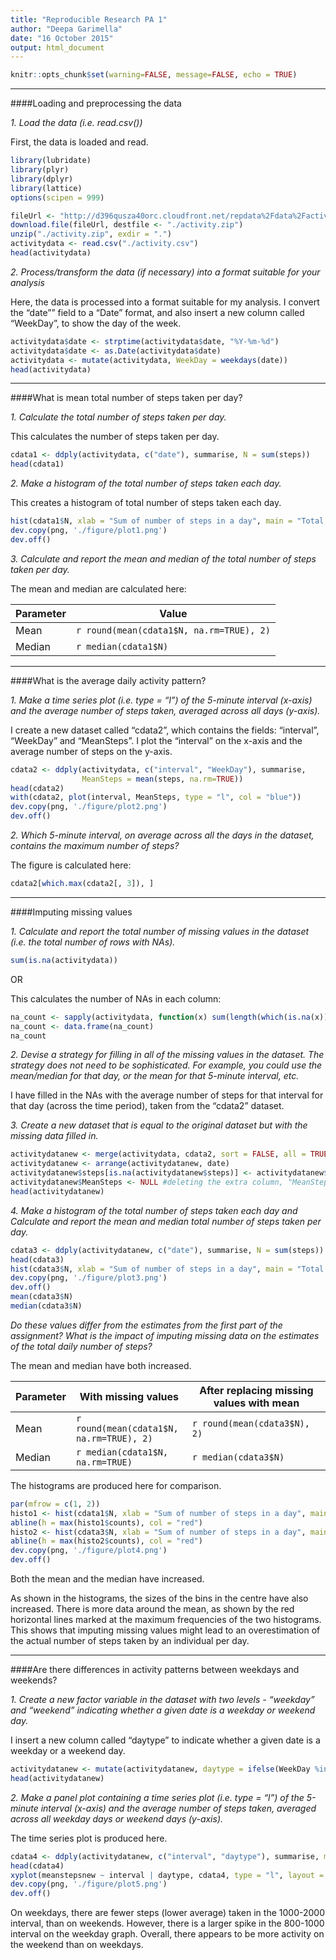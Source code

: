 ```yaml
---
title: "Reproducible Research PA 1"
author: "Deepa Garimella"
date: "16 October 2015"
output: html_document
---
```


```r
knitr::opts_chunk$set(warning=FALSE, message=FALSE, echo = TRUE)
```

************

####Loading and preprocessing the data

*1. Load the data (i.e. read.csv())*

First, the data is loaded and read.

```r
library(lubridate)
library(plyr)
library(dplyr)
library(lattice)
options(scipen = 999)

fileUrl <- "http://d396qusza40orc.cloudfront.net/repdata%2Fdata%2Factivity.zip"
download.file(fileUrl, destfile <- "./activity.zip")
unzip("./activity.zip", exdir = ".")
activitydata <- read.csv("./activity.csv")
head(activitydata)
```


*2. Process/transform the data (if necessary) into a format suitable for your analysis*

Here, the data is processed into a format suitable for my analysis. I convert the "date"" field to a "Date" format, and also insert a new column called "WeekDay", to show the day of the week.
        
```r
activitydata$date <- strptime(activitydata$date, "%Y-%m-%d")
activitydata$date <- as.Date(activitydata$date)
activitydata <- mutate(activitydata, WeekDay = weekdays(date))
head(activitydata)
```

************

####What is mean total number of steps taken per day?  


*1. Calculate the total number of steps taken per day.*

This calculates the number of steps taken per day.


```r
cdata1 <- ddply(activitydata, c("date"), summarise, N = sum(steps))
head(cdata1)
```

 
*2. Make a histogram of the total number of steps taken each day.*

This creates a histogram of total number of steps taken each day.

```r
hist(cdata1$N, xlab = "Sum of number of steps in a day", main = "Total number of steps taken in a day", panel.first = grid(), col = "lightblue", breaks = 10)
dev.copy(png, './figure/plot1.png')
dev.off()
```


*3. Calculate and report the mean and median of the total number of steps taken per day.*


The mean and median are calculated here:

Parameter | Value
--------- | --------
Mean      | `r round(mean(cdata1$N, na.rm=TRUE), 2)`
Median    | `r median(cdata1$N)`


************

####What is the average daily activity pattern?  

*1. Make a time series plot (i.e. type = "l") of the 5-minute interval (x-axis) and the average number of steps taken, averaged across all days (y-axis).*

I create a new dataset called "cdata2", which contains the fields: "interval", "WeekDay" and "MeanSteps". I plot the "interval" on the x-axis and the average number of steps on the y-axis.

```r
cdata2 <- ddply(activitydata, c("interval", "WeekDay"), summarise,
                MeanSteps = mean(steps, na.rm=TRUE))
head(cdata2)
with(cdata2, plot(interval, MeanSteps, type = "l", col = "blue"))
dev.copy(png, './figure/plot2.png')
dev.off()
```
  
*2. Which 5-minute interval, on average across all the days in the dataset, contains the maximum number of steps?*

The figure is calculated here:

```r
cdata2[which.max(cdata2[, 3]), ]
```

********

####Imputing missing values

*1. Calculate and report the total number of missing values in the dataset (i.e. the total number of rows with NAs).*

```r
sum(is.na(activitydata))
```

OR

This calculates the number of NAs in each column:

```r
na_count <- sapply(activitydata, function(x) sum(length(which(is.na(x)))))
na_count <- data.frame(na_count)
na_count
```

*2. Devise a strategy for filling in all of the missing values in the dataset. The strategy does not need to be sophisticated. For example, you could use the mean/median for that day, or the mean for that 5-minute interval, etc.*

I have filled in the NAs with the average number of steps for that interval for that day (across the time period), taken from the "cdata2" dataset.

*3. Create a new dataset that is equal to the original dataset but with the missing data filled in.*

```r
activitydatanew <- merge(activitydata, cdata2, sort = FALSE, all = TRUE)
activitydatanew <- arrange(activitydatanew, date)
activitydatanew$steps[is.na(activitydatanew$steps)] <- activitydatanew$MeanSteps[is.na(activitydatanew$steps)] #Filling NAs with "MeanSteps"
activitydatanew$MeanSteps <- NULL #deleting the extra column, "MeanSteps""
head(activitydatanew)
```


*4. Make a histogram of the total number of steps taken each day and Calculate and report the mean and median total number of steps taken per day.*

```r
cdata3 <- ddply(activitydatanew, c("date"), summarise, N = sum(steps))
head(cdata3)
hist(cdata3$N, xlab = "Sum of number of steps in a day", main = "Total number of steps taken in a day", panel.first = grid(), col = "lightblue", breaks = 10)
dev.copy(png, './figure/plot3.png')
dev.off()
mean(cdata3$N)
median(cdata3$N)
```

*Do these values differ from the estimates from the first part of the assignment? What is the impact of imputing missing data on the estimates of the total daily number of steps?*

The mean and median have both increased.

Parameter | With missing values              | After replacing missing values with mean
--------- | -------------------------------  | ----------------------------------------
Mean      | `r round(mean(cdata1$N, na.rm=TRUE), 2)`   | `r round(mean(cdata3$N), 2)`
Median    | `r median(cdata1$N, na.rm=TRUE)` | `r median(cdata3$N)`

The histograms are produced here for comparison.

```r
par(mfrow = c(1, 2))
histo1 <- hist(cdata1$N, xlab = "Sum of number of steps in a day", main = "With missing values", panel.first = grid(), col = "lightblue", breaks = 10, ylim = c(0, 20))
abline(h = max(histo1$counts), col = "red")
histo2 <- hist(cdata3$N, xlab = "Sum of number of steps in a day", main = "Missing values replaced", panel.first = grid(), col = "lightblue", breaks = 10, ylim = c(0, 20))
abline(h = max(histo2$counts), col = "red")
dev.copy(png, './figure/plot4.png')
dev.off()
```

Both the mean and the median have increased.

As shown in the histograms, the sizes of the bins in the centre have also increased.  There is more data around the mean, as shown by the red horizontal lines marked at the maximum frequencies of the two histograms. This shows that imputing missing values might lead to an overestimation of the actual number of steps taken by an individual per day.

************

####Are there differences in activity patterns between weekdays and weekends?

*1. Create a new factor variable in the dataset with two levels - "weekday" and "weekend" indicating whether a given date is a weekday or weekend day.*

I insert a new column called "daytype" to indicate whether a given date is a weekday or a weekend day.

```r
activitydatanew <- mutate(activitydatanew, daytype = ifelse(WeekDay %in% c("Saturday", "Sunday"), "weekend", "weekday"))
head(activitydatanew)
```

*2. Make a panel plot containing a time series plot (i.e. type = "l") of the 5-minute interval (x-axis) and the average number of steps taken, averaged across all weekday days or weekend days (y-axis).*

The time series plot is produced here.

```r
cdata4 <- ddply(activitydatanew, c("interval", "daytype"), summarise, meanstepsnew = mean(steps, na.rm=TRUE))
head(cdata4)
xyplot(meanstepsnew ~ interval | daytype, cdata4, type = "l", layout = c(1, 2))
dev.copy(png, './figure/plot5.png')
dev.off()
```

On weekdays, there are fewer steps (lower average) taken in the 1000-2000 interval, than on weekends. However, there is a larger spike in the 800-1000 interval on the weekday graph. Overall, there appears to be more activity on the weekend than on  weekdays.